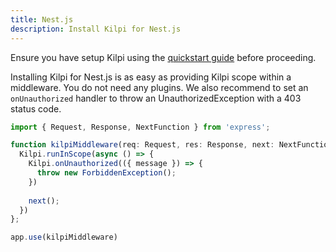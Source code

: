 ```yaml
---
title: Nest.js
description: Install Kilpi for Nest.js
---
```


Ensure you have setup Kilpi using the [quickstart guide](/getting-started/quickstart) before proceeding.

Installing Kilpi for Nest.js is as easy as providing Kilpi scope within a middleware. You do not need any plugins. We also recommend to set an `onUnauthorized` handler to throw an UnauthorizedException with a 403 status code.

```ts
import { Request, Response, NextFunction } from 'express';

function kilpiMiddleware(req: Request, res: Response, next: NextFunction) {
  Kilpi.runInScope(async () => {
    Kilpi.onUnauthorized(({ message }) => {
      throw new ForbiddenException();
    })
    
    next();
  })
};

app.use(kilpiMiddleware)
```